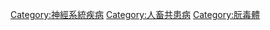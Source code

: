 {{catmore}}

[[Category:神經系統疾病|Category:神經系統疾病]]
[[Category:人畜共患病‎|Category:人畜共患病‎]]
[[Category:朊毒體|Category:朊毒體]]